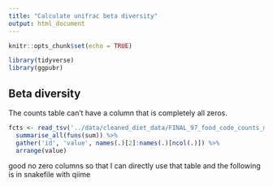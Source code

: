 ```yaml
---
title: "Calculate unifrac beta diversity"
output: html_document
---
```


```r
knitr::opts_chunk$set(echo = TRUE)
```


```r
library(tidyverse)
library(ggpubr) 
```

## Beta diversity

The counts table can't have a column that is completely all zeros. 

```r
fcts <- read_tsv('../data/cleaned_diet_data/FINAL_97_food_code_counts_matrix.tsv') %>% 
  summarise_all(funs(sum)) %>% 
  gather('id', 'value', names(.)[2]:names(.)[ncol(.)]) %>% 
  arrange(value) 
```

good no zero columns so that I can directly use that table and the following is in snakefile with qiime